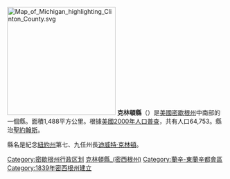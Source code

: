 {{Otheruses|克林頓縣|subject=美國密歇根州的一個縣|other=同名的縣}}
[[File:Map_of_Michigan_highlighting_Clinton_County.svg|250px]]
'''克林頓縣'''（{{lang-en|Clinton County}}）是[[美國|美國]][[密歇根州|密歇根州]]中南部的一個縣。面積1,488平方公里。根據[[美國2000年人口普查|美國2000年人口普查]]，共有人口64,753。縣治[[聖約翰斯_(密歇根州)|聖約翰斯]]。

縣名是紀念[[紐約州|紐約州]]第七、九任州長[[迪威特·克林頓|迪威特·克林頓]]。

{{克林頓縣 (密西根州)}}
{{Michigan}}
{{Michigan-stub}}
{{DEFAULTSORT:Charlevoix County, Michigan}}
 
[[Category:密歇根州行政区划|Category:密歇根州行政区划]]
[[Category:克林頓縣_(密西根州)|]]
[[Category:蘭辛-東蘭辛都會區|Category:蘭辛-東蘭辛都會區]]
[[Category:1839年密西根州建立|Category:1839年密西根州建立]]
